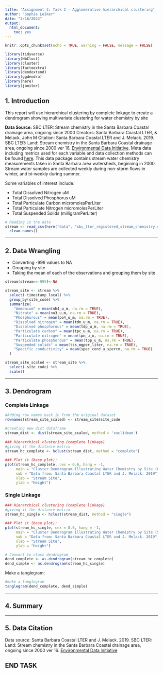 ```yaml
---
title: 'Assignment 3: Task 2 - Agglomerative hierarchical clustering'
author: "Sophia Leiker"
date: "2/16/2022"
output: 
  html_document: 
    toc: yes
---
```


```r
knitr::opts_chunk$set(echo = TRUE, warning = FALSE, message = FALSE)

library(tidyverse)
library(NbClust)
library(cluster)
library(factoextra)
library(dendextend)
library(ggdendro)
library(here)
library(janitor)
```

## 1. Introduction

This report will use hierarchical clustering by complete linkage to create a dendrogram showing multivariate clustering for water chemistry by site


**Data Source:** SBC LTER: Stream chemistry in the Santa Barbara Coastal drainage area, ongoing since 2000
Creators: Santa Barbara Coastal LTER, & Melack, John M
Citation: Santa Barbara Coastal LTER and J. Melack. 2019. SBC LTER: Land: Stream chemistry in the Santa Barbara Coastal drainage area, ongoing since 2000 ver 16. [Environmental Data Initiative](https://doi.org/10.6073/pasta/67a558a24ceed9a0a5bf5e46ab841174). Meta data including metrics used for each variable and data collection methods can be found [here](https://portal.edirepository.org/nis/metadataviewer?packageid=knb-lter-sbc.6.16). This data package contains stream water chemistry measurements taken in Santa Barbara area watersheds, beginning in 2000. Stream water samples are collected weekly during non-storm flows in winter, and bi-weekly during summer.

Some variables of interest include:

- Total Dissolved Nitrogen uM
- Total Dissolved Phosphorus uM
- Total Particulate Carbon micromolesPerLiter
- Total Particulate Nitrogen micromolesPerLiter
- Total Suspended Solids (milligramPerLiter)


```r
# Reading in the data
stream <- read_csv(here("data", "sbc_lter_registered_stream_chemistry.csv")) %>% 
  clean_names()
```


***
## 2. Data Wrangling

- Converting -999 values to NA
- Grouping by site
- Taking the mean of each of the observations and grouping them by site 

```r
stream[stream==-999]<-NA

stream_site <- stream %>% 
  select(-timestamp_local) %>% 
  group_by(site_code) %>% 
  summarize(
    "Ammonium" = mean(nh4_u_m, na.rm = TRUE),
    "Nitrate" = mean(no3_u_m, na.rm = TRUE),
    "Phosphorous" = mean(po4_u_m, na.rm = TRUE),
    "Dissolved nitrogen" = mean(tdn_u_m, na.rm = TRUE),
    "Dissolved phosphorous" = mean(tdp_u_m, na.rm = TRUE),
    "Particulate carbon" = mean(tpc_u_m, na.rm = TRUE),
    "Particulate nitrogen" = mean(tpn_u_m, na.rm = TRUE),
    "Particulate phosphorous" = mean(tpp_u_m, na.rm = TRUE),
    "Suspended solids" = mean(tss_mgper_liter, na.rm = TRUE),
    "Specific conductivity" = mean(spec_cond_u_spercm, na.rm = TRUE)
  )
```

```r
stream_site_scaled <- stream_site %>% 
  select(-site_code) %>% 
  scale() 
```

***

## 3. Dendrogram

### Complete Linkage

```r
#Adding row names back in from the original dataset
rownames(stream_site_scaled) <- stream_site$site_code

#creating new dist dataframe
stream_dist <- dist(stream_site_scaled, method = 'euclidean') 
 
### Hierarchical clustering (complete linkage)
#giving it the distance matrix
stream_hc_complete <- hclust(stream_dist, method = "complete")
 
### Plot it (base plot):
plot(stream_hc_complete, cex = 0.6, hang = -1,
     main = "Cluster Dendrogram Illustrating Water Chemistry by Site (Complete)",
     sub = "Data from: Santa Barbara Coastal LTER and J. Melack. 2019",
     xlab = "Stream Site",
     ylab = "Height")

```

### Single Linkage 

```r

### Hierarchical clustering (complete linkage)
#giving it the distance matrix
stream_hc_single <- hclust(stream_dist, method = "single")
 
### Plot it (base plot):
plot(stream_hc_single, cex = 0.6, hang = -1,
     main = "Cluster Dendrogram Illustrating Water Chemistry by Site (Single)",
     sub = "Data from: Santa Barbara Coastal LTER and J. Melack. 2019",
     xlab = "Stream Site",
     ylab = "Height")
```

```r
# Convert to class dendrogram 
dend_complete <- as.dendrogram(stream_hc_complete)
dend_simple <- as.dendrogram(stream_hc_single)
```

Make a tanglegram:
```r
#make a tanglegram
tanglegram(dend_complete, dend_simple)
```

***
## 4. Summary


***

## 5. Data Citation

Data source: Santa Barbara Coastal LTER and J. Melack. 2019. SBC LTER: Land: Stream chemistry in the Santa Barbara Coastal drainage area, ongoing since 2000 ver 16. [Environmental Data Initiative](https://doi.org/10.6073/pasta/67a558a24ceed9a0a5bf5e46ab841174)

## END TASK




